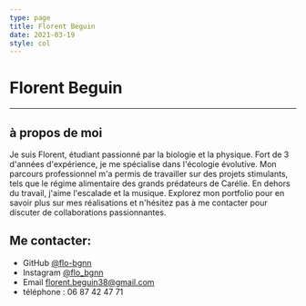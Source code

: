 ```yaml
---
type: page
title: Florent Beguin
date: 2021-03-19
style: col
---
```


# Florent Beguin

---

<ImageBdac
  src="/images/ois.png"
  alt="Bac"
  priority
  className="next-image"
  />


## à propos de moi 

Je suis Florent, étudiant passionné par la biologie et la physique. Fort de 3 d'années d'expérience, je me spécialise dans l'écologie évolutive. Mon parcours professionnel m'a permis de travailler sur des projets stimulants, tels que le régime alimentaire des grands prédateurs de Carélie. En dehors du travail, j'aime l'escalade et la musique. Explorez mon portfolio pour en savoir plus sur mes réalisations et n'hésitez pas à me contacter pour discuter de collaborations passionnantes.

## Me contacter:

- GitHub [@flo-bgnn](https://github.com/flo-bgnn)
- Instagram [@flo_bgnn](https://instagram.com/flo_bgnn)
- Email [florent.beguin38@gmail.com](mailto:florent.beguin38@gmail.com)
- téléphone : 06 87 42 47 71